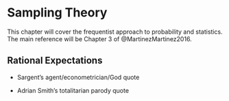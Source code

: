 # __Sampling Theory__


This chapter will cover the frequentist approach to probability and statistics. The main reference will be
Chapter 3 of @MartinezMartinez2016. 


## Rational Expectations 

- Sargent's agent/econometrician/God quote

- Adrian Smith's totalitarian parody quote
